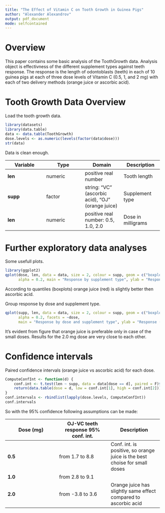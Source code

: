 ```yaml
---
title: "The Effect of Vitamin C on Tooth Growth in Guinea Pigs"
author: "Alexander Alexandrov"
output: pdf_document
mode: selfcontained
---
```


# Overview

This paper contains some basic analysis of the ToothGrowth data.
Analysis object is effectivness of the different supplement types against teeth response.
The response is the length of odontoblasts (teeth) in each of 10 guinea pigs at each of three dose levels of Vitamin C (0.5, 1, and 2 mg) with each of two delivery methods (orange juice or ascorbic acid).

# Tooth Growth Data Overview

Load the tooth growth data.

```r
library(datasets)
library(data.table)
data <- data.table(ToothGrowth)
dose.levels <- as.numeric(levels(factor(data$dose)))
str(data)
```

Data is clean enough.

|Variable|Type|Domain|Description|
|---|---|---|---|
|**len**|numeric|positive real number|Tooth length|
|**supp**|factor|string: "VC" (ascorbic acid), "OJ" (orange juice)|Supplement type|
|**len**|numeric|positive real number: 0.5, 1.0, 2.0|Dose in milligrams|

\newpage

# Further exploratory data analyses

Some usefull plots.

```r
library(ggplot2)
qplot(dose, len, data = data, size = 2, colour = supp, geom = c("boxplot", "point"),
      alpha = 0.2, main = "Response by supplement type", ylab = "Response (length)")
```

According to quantiles (boxplots) orange juice (red) is slightly better then ascorbic acid.

\newpage

Group response by dose and supplement type.

```r
qplot(supp, len, data = data, size = 2, colour = supp, geom = c("boxplot", "point"),
      alpha = 0.2, facets = ~dose,
      main = "Response by dose and supplement type", ylab = "Response (length)")
```

It's evident from figure that orange juice is preferable only in case of the small doses.
Results for the 2.0 mg dose are very close to each other.

\newpage

# Confidence intervals

Paired confidence intervals (orange juice vs ascorbic acid) for each dose.

```r
ComputeConfInt <- function(d) {
    conf.int <- t.test(len ~ supp, data = data[dose == d], paired = F)$conf.int
    return(data.table(dose = d, low = conf.int[1], high = conf.int[2]))
}
conf.intervals <- rbindlist(lapply(dose.levels, ComputeConfInt))
conf.intervals
```

So with the 95% confidence following assumptions can be made:

|Dose (mg)|OJ-VC teeth response 95% conf. int.|Description|
|---|---|---|
|**0.5**|from 1.7 to 8.8|Conf. int. is positive, so orange juice is the best choise for small doses|
|**1.0**|from 2.8 to 9.1||
|**2.0**|from -3.8 to 3.6|Orange juice has slightly same effect compared to ascorbic acid|
